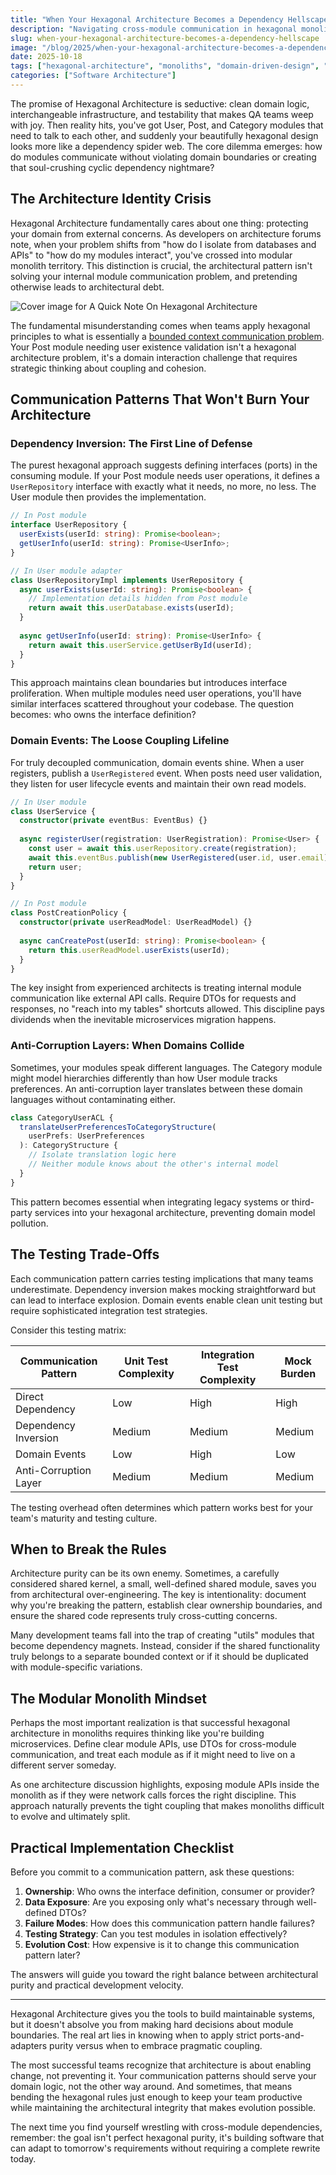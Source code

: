 ```yaml
---
title: "When Your Hexagonal Architecture Becomes a Dependency Hellscape"
description: "Navigating cross-module communication in hexagonal monoliths without descending into dependency chaos"
slug: when-your-hexagonal-architecture-becomes-a-dependency-hellscape
image: "/blog/2025/when-your-hexagonal-architecture-becomes-a-dependency-hellscape.jpg"
date: 2025-10-18
tags: ["hexagonal-architecture", "monoliths", "domain-driven-design", "software-architecture", "dependency-management"]
categories: ["Software Architecture"]
---
```


The promise of Hexagonal Architecture is seductive: clean domain logic, interchangeable infrastructure, and testability that makes QA teams weep with joy. Then reality hits, you've got User, Post, and Category modules that need to talk to each other, and suddenly your beautifully hexagonal design looks more like a dependency spider web. The core dilemma emerges: how do modules communicate without violating domain boundaries or creating that soul-crushing cyclic dependency nightmare?

## The Architecture Identity Crisis

Hexagonal Architecture fundamentally cares about one thing: protecting your domain from external concerns. As developers on architecture forums note, when your problem shifts from "how do I isolate from databases and APIs" to "how do my modules interact", you've crossed into modular monolith territory. This distinction is crucial, the architectural pattern isn't solving your internal module communication problem, and pretending otherwise leads to architectural debt.

![Cover image for A Quick Note On Hexagonal Architecture](/blog/2025/hexagonal-architecture-template-concept-diagram.webp)

The fundamental misunderstanding comes when teams apply hexagonal principles to what is essentially a [bounded context communication problem](https://dev.to/igor_a_voronin/monolith-first-services-later-a-phased-architecture-playbook-k36). Your Post module needing user existence validation isn't a hexagonal architecture problem, it's a domain interaction challenge that requires strategic thinking about coupling and cohesion.

## Communication Patterns That Won't Burn Your Architecture

### Dependency Inversion: The First Line of Defense

The purest hexagonal approach suggests defining interfaces (ports) in the consuming module. If your Post module needs user operations, it defines a `UserRepository` interface with exactly what it needs, no more, no less. The User module then provides the implementation.

```typescript
// In Post module
interface UserRepository {
  userExists(userId: string): Promise<boolean>;
  getUserInfo(userId: string): Promise<UserInfo>;
}

// In User module adapter
class UserRepositoryImpl implements UserRepository {
  async userExists(userId: string): Promise<boolean> {
    // Implementation details hidden from Post module
    return await this.userDatabase.exists(userId);
  }
  
  async getUserInfo(userId: string): Promise<UserInfo> {
    return await this.userService.getUserById(userId);
  }
}
```

This approach maintains clean boundaries but introduces interface proliferation. When multiple modules need user operations, you'll have similar interfaces scattered throughout your codebase. The question becomes: who owns the interface definition?

### Domain Events: The Loose Coupling Lifeline

For truly decoupled communication, domain events shine. When a user registers, publish a `UserRegistered` event. When posts need user validation, they listen for user lifecycle events and maintain their own read models.

```typescript
// In User module
class UserService {
  constructor(private eventBus: EventBus) {}
  
  async registerUser(registration: UserRegistration): Promise<User> {
    const user = await this.userRepository.create(registration);
    await this.eventBus.publish(new UserRegistered(user.id, user.email));
    return user;
  }
}

// In Post module
class PostCreationPolicy {
  constructor(private userReadModel: UserReadModel) {}
  
  async canCreatePost(userId: string): Promise<boolean> {
    return this.userReadModel.userExists(userId);
  }
}
```

The key insight from experienced architects is treating internal module communication like external API calls. Require DTOs for requests and responses, no "reach into my tables" shortcuts allowed. This discipline pays dividends when the inevitable microservices migration happens.

### Anti-Corruption Layers: When Domains Collide

Sometimes, your modules speak different languages. The Category module might model hierarchies differently than how User module tracks preferences. An anti-corruption layer translates between these domain languages without contaminating either.

```typescript
class CategoryUserACL {
  translateUserPreferencesToCategoryStructure(
    userPrefs: UserPreferences
  ): CategoryStructure {
    // Isolate translation logic here
    // Neither module knows about the other's internal model
  }
}
```

This pattern becomes essential when integrating legacy systems or third-party services into your hexagonal architecture, preventing domain model pollution.

## The Testing Trade-Offs

Each communication pattern carries testing implications that many teams underestimate. Dependency inversion makes mocking straightforward but can lead to interface explosion. Domain events enable clean unit testing but require sophisticated integration test strategies.

Consider this testing matrix:

| Communication Pattern | Unit Test Complexity | Integration Test Complexity | Mock Burden |
|----------------------|---------------------|---------------------------|-------------|
| Direct Dependency | Low | High | High |
| Dependency Inversion | Medium | Medium | Medium |
| Domain Events | Low | High | Low |
| Anti-Corruption Layer | Medium | Medium | Medium |

The testing overhead often determines which pattern works best for your team's maturity and testing culture.

## When to Break the Rules

Architecture purity can be its own enemy. Sometimes, a carefully considered shared kernel, a small, well-defined shared module, saves you from architectural over-engineering. The key is intentionality: document why you're breaking the pattern, establish clear ownership boundaries, and ensure the shared code represents truly cross-cutting concerns.

Many development teams fall into the trap of creating "utils" modules that become dependency magnets. Instead, consider if the shared functionality truly belongs to a separate bounded context or if it should be duplicated with module-specific variations.

## The Modular Monolith Mindset

Perhaps the most important realization is that successful hexagonal architecture in monoliths requires thinking like you're building microservices. Define clear module APIs, use DTOs for cross-module communication, and treat each module as if it might need to live on a different server someday.

As one architecture discussion highlights, exposing module APIs inside the monolith as if they were network calls forces the right discipline. This approach naturally prevents the tight coupling that makes monoliths difficult to evolve and ultimately split.

## Practical Implementation Checklist

Before you commit to a communication pattern, ask these questions:

1. **Ownership**: Who owns the interface definition, consumer or provider?
2. **Data Exposure**: Are you exposing only what's necessary through well-defined DTOs?
3. **Failure Modes**: How does this communication pattern handle failures?
4. **Testing Strategy**: Can you test modules in isolation effectively?
5. **Evolution Cost**: How expensive is it to change this communication pattern later?

The answers will guide you toward the right balance between architectural purity and practical development velocity.

---

Hexagonal Architecture gives you the tools to build maintainable systems, but it doesn't absolve you from making hard decisions about module boundaries. The real art lies in knowing when to apply strict ports-and-adapters purity versus when to embrace pragmatic coupling.

The most successful teams recognize that architecture is about enabling change, not preventing it. Your communication patterns should serve your domain logic, not the other way around. And sometimes, that means bending the hexagonal rules just enough to keep your team productive while maintaining the architectural integrity that makes evolution possible.

The next time you find yourself wrestling with cross-module dependencies, remember: the goal isn't perfect hexagonal purity, it's building software that can adapt to tomorrow's requirements without requiring a complete rewrite today.